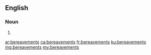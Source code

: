 ==English==

===Noun===
{{head|en|noun plural form}}

# {{plural of|bereavement|lang=en}}

[[ar:bereavements]]
[[ca:bereavements]]
[[fr:bereavements]]
[[ku:bereavements]]
[[mg:bereavements]]
[[my:bereavements]]